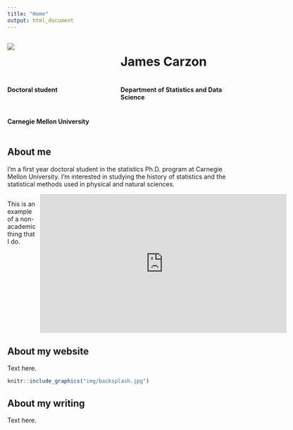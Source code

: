 ```yaml
---
title: "Home"
output: html_document
---
```


:::: {style="display: grid; grid-template-columns: 1fr 1fr; grid-column-gap: 10px; "}

::: {}
![](https://JamesCarzon.github.io/JamesCarzon.github.io/img/headshot.jpg)
:::

::: {}
# James Carzon

#### Doctoral student
#### Department of Statistics and Data Science
#### Carnegie Mellon University
:::

::::

## About me

I'm a first year doctoral student in the statistics Ph.D. program at Carnegie 
Mellon University. I'm interested in studying the history of statistics and the 
statistical methods used in physical and natural sciences.

:::: {style="display: grid; grid-template-columns: 1fr 1fr; grid-column-gap: 10px; "}

::: {}
This is an example of a non-academic thing that I do.
:::

::: {}
<iframe width="560" height="315" src="https://www.youtube.com/embed/pqOXnC_k8q0" title="YouTube video player" frameborder="0" allow="accelerometer; autoplay; clipboard-write; encrypted-media; gyroscope; picture-in-picture" allowfullscreen></iframe>
:::

::::

## About my website

Text here.

```r
knitr::include_graphics("img/backsplash.jpg")
```

## About my writing

Text here.